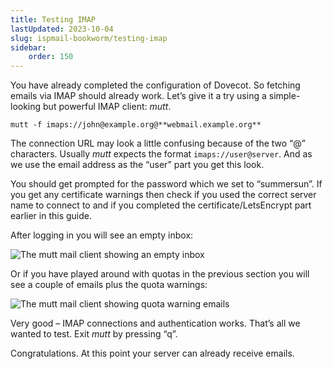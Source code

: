 ```yaml
---
title: Testing IMAP
lastUpdated: 2023-10-04
slug: ispmail-bookworm/testing-imap
sidebar:
    order: 150
---
```


You have already completed the configuration of Dovecot. So fetching emails via IMAP should already work. Let’s give it a try using a simple-looking but powerful IMAP client: _mutt_.
```
mutt -f imaps://john@example.org@**webmail.example.org**
```
The connection URL may look a little confusing because of the two “@” characters. Usually _mutt_ expects the format `imaps://user@server`. And as we use the email address as the “user” part you get this look.

You should get prompted for the password which we set to “summersun”. If you get any certificate warnings then check if you used the correct server name to connect to and if you completed the certificate/LetsEncrypt part earlier in this guide.

After logging in you will see an empty inbox:

![The mutt mail client showing an empty inbox](images/testing-imap-mutt-empty-inbox.png)

Or if you have played around with quotas in the previous section you will see a couple of emails plus the quota warnings:

![The mutt mail client showing quota warning emails](images/testing-imap-mutt-inbox-quota-mails.png)

Very good – IMAP connections and authentication works. That’s all we wanted to test. Exit _mutt_ by pressing “q”.

Congratulations. At this point your server can already receive emails.

